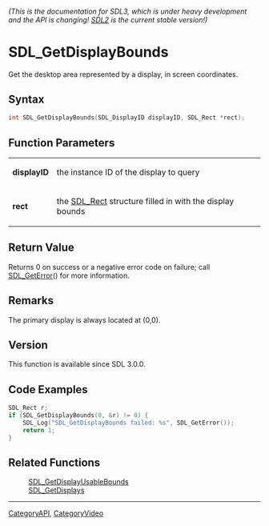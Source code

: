 ====== (This is the documentation for SDL3, which is under heavy development and the API is changing! [https://wiki.libsdl.org/SDL2/ SDL2] is the current stable version!) ======
= SDL_GetDisplayBounds =

Get the desktop area represented by a display, in screen coordinates.

== Syntax ==

<syntaxhighlight lang='c'>
int SDL_GetDisplayBounds(SDL_DisplayID displayID, SDL_Rect *rect);
</syntaxhighlight>

== Function Parameters ==

{|
|'''displayID'''
|the instance ID of the display to query
|-
|'''rect'''
|the [[SDL_Rect]] structure filled in with the display bounds
|}

== Return Value ==

Returns 0 on success or a negative error code on failure; call
[[SDL_GetError]]() for more information.

== Remarks ==

The primary display is always located at (0,0).

== Version ==

This function is available since SDL 3.0.0.

== Code Examples ==

<syntaxhighlight lang='c++'>
SDL_Rect r;
if (SDL_GetDisplayBounds(0, &r) != 0) {
    SDL_Log("SDL_GetDisplayBounds failed: %s", SDL_GetError());
    return 1;
}
</syntaxhighlight>

== Related Functions ==

:[[SDL_GetDisplayUsableBounds]]
:[[SDL_GetDisplays]]

----
[[CategoryAPI]], [[CategoryVideo]]


